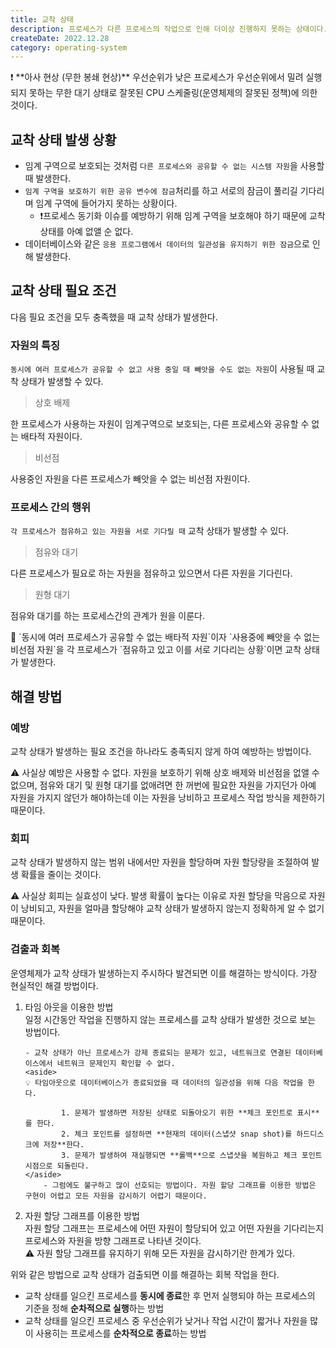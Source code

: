 ```yaml
---
title: 교착 상태
description: 프로세스가 다른 프로세스의 작업으로 인해 더이상 진행하지 못하는 상태이다. 한 시스템 내 여러 프로세스가 작업을 하다보니 일어나는 자연스러운 이슈이다.
createDate: 2022.12.28
category: operating-system
---
```


<aside>
❗ **아사 현상 (무한 봉쇄 현상)**  
우선순위가 낮은 프로세스가 우선순위에서 밀려 실행되지 못하는 무한 대기 상태로 잘못된 CPU 스케줄링(운영체제의 잘못된 정책)에 의한 것이다.

</aside>

## 교착 상태 발생 상황

- 임계 구역으로 보호되는 것처럼 `다른 프로세스와 공유할 수 없는 시스템 자원`을 사용할 때 발생한다.
- `임계 구역을 보호하기 위한 공유 변수에 잠금`처리를 하고 서로의 잠금이 풀리길 기다리며 임계 구역에 들어가지 못하는 상황이다.
  - ❗프로세스 동기화 이슈를 예방하기 위해 임계 구역을 보호해야 하기 때문에 교착 상태를 아예 없앨 순 없다.
- 데이터베이스와 같은 `응용 프로그램에서 데이터의 일관성을 유지하기 위한 잠금`으로 인해 발생한다.

## 교착 상태 필요 조건

다음 필요 조건을 모두 충족했을 때 교착 상태가 발생한다.

### 자원의 특징

`동시에 여러 프로세스가 공유할 수 없고 사용 중일 때 빼앗을 수도 없는 자원`이 사용될 때 교착 상태가 발생할 수 있다.

> 상호 배제

한 프로세스가 사용하는 자원이 임계구역으로 보호되는, 다른 프로세스와 공유할 수 없는 배타적 자원이다.

> 비선점

사용중인 자원을 다른 프로세스가 빼앗을 수 없는 비선점 자원이다.

### 프로세스 간의 행위

`각 프로세스가 점유하고 있는 자원을 서로 기다릴 때` 교착 상태가 발생할 수 있다.

> 점유와 대기

다른 프로세스가 필요로 하는 자원을 점유하고 있으면서 다른 자원을 기다린다.

> 원형 대기

점유와 대기를 하는 프로세스간의 관계가 원을 이룬다.

<aside>
📌 `동시에 여러 프로세스가 공유할 수 없는 배타적 자원`이자 `사용중에 빼앗을 수 없는 비선점 자원`을 각 프로세스가 `점유하고 있고 이를 서로 기다리는 상황`이면 교착 상태가 발생한다.

</aside>

## 해결 방법

### 예방

교착 상태가 발생하는 필요 조건을 하나라도 충족되지 않게 하여 예방하는 방법이다.

⚠️ 사실상 예방은 사용할 수 없다. 자원을 보호하기 위해 상호 배제와 비선점을 없앨 수 없으며, 점유와 대기 및 원형 대기를 없애려면 한 꺼번에 필요한 자원을 가지던가 아예 자원을 가지지 않던가 해야하는데 이는 자원을 낭비하고 프로세스 작업 방식을 제한하기 때문이다.

### 회피

교착 상태가 발생하지 않는 범위 내에서만 자원을 할당하며 자원 할당량을 조절하여 발생 확률을 줄이는 것이다.

⚠️ 사실상 회피는 실효성이 낮다. 발생 확률이 높다는 이유로 자원 할당을 막음으로 자원이 낭비되고, 자원을 얼마큼 할당해야 교착 상태가 발생하지 않는지 정확하게 알 수 없기 때문이다.

### 검출과 회복

운영체제가 교착 상태가 발생하는지 주시하다 발견되면 이를 해결하는 방식이다. 가장 현실적인 해결 방법이다.

1.  타임 아웃을 이용한 방법  
     일정 시간동안 작업을 진행하지 않는 프로세스를 교착 상태가 발생한 것으로 보는 방법이다.

        - 교착 상태가 아닌 프로세스가 강제 종료되는 문제가 있고, 네트워크로 연결된 데이터베이스에서 네트워크 문제인지 확인할 수 없다.
        <aside>
        💡 타임아웃으로 데이터베이스가 종료되었을 때 데이터의 일관성을 위해 다음 작업을 한다.

                1. 문제가 발생하면 저장된 상태로 되돌아오기 위한 **체크 포인트로 표시**를 한다.
                2. 체크 포인트를 설정하면 **현재의 데이터(스냅샷 snap shot)를 하드디스크에 저장**한다.
                3. 문제가 발생하여 재실행되면 **롤백**으로 스냅샷을 복원하고 체크 포인트 시점으로 되돌린다.
        </aside>
            - 그럼에도 불구하고 많이 선호되는 방법이다. 자원 할당 그래프를 이용한 방법은 구현이 어렵고 모든 자원을 감시하기 어렵기 때문이다.

2.  자원 할당 그래프를 이용한 방법  
    자원 할당 그래프는 프로세스에 어떤 자원이 할당되어 있고 어떤 자원을 기다리는지 프로세스와 자원을 방향 그래프로 나타낸 것이다.  
    ⚠️ 자원 할당 그래프를 유지하기 위해 모든 자원을 감시하기란 한계가 있다.

위와 같은 방법으로 교착 상태가 검출되면 이를 해결하는 회복 작업을 한다.

- 교착 상태를 일으킨 프로세스를 **동시에 종료**한 후 먼저 실행되야 하는 프로세스의 기준을 정해 **순차적으로 실행**하는 방법
- 교착 상태를 일으킨 프로세스 중 우선순위가 낮거나 작업 시간이 짧거나 자원을 많이 사용히는 프로세스를 **순차적으로 종료**하는 방법
